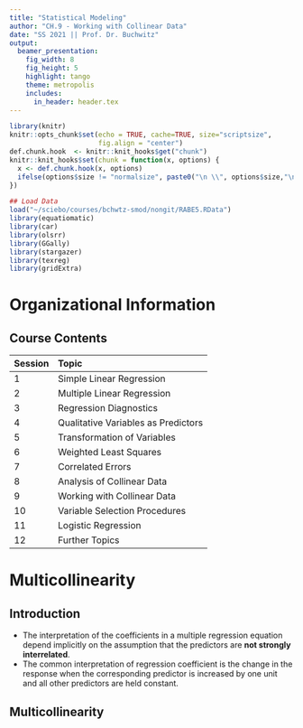 ```yaml
---
title: "Statistical Modeling"
author: "CH.9 - Working with Collinear Data"
date: "SS 2021 || Prof. Dr. Buchwitz"
output:
  beamer_presentation:
    fig_width: 8
    fig_height: 5
    highlight: tango
    theme: metropolis
    includes:
      in_header: header.tex
---
```


```r
library(knitr)
knitr::opts_chunk$set(echo = TRUE, cache=TRUE, size="scriptsize", 
                      fig.align = "center")
def.chunk.hook  <- knitr::knit_hooks$get("chunk")
knitr::knit_hooks$set(chunk = function(x, options) {
  x <- def.chunk.hook(x, options)
  ifelse(options$size != "normalsize", paste0("\n \\", options$size,"\n\n", x, "\n\n \\normalsize"), x)
})

## Load Data
load("~/sciebo/courses/bchwtz-smod/nongit/RABE5.RData")
library(equatiomatic)
library(car)
library(olsrr)
library(GGally)
library(stargazer)
library(texreg)
library(gridExtra)
```

# Organizational Information

## Course Contents

| Session   | Topic                   |
| --------- |:------------------------|
|  1        | Simple Linear Regression     | 
|  2        | Multiple Linear Regression   |
|  3        | Regression Diagnostics       |
|  4        | Qualitative Variables as Predictors |
|  5        | Transformation of Variables |
|  6        | Weighted Least Squares |
|  7        | Correlated Errors |
|  8        | Analysis of Collinear Data |
|  9        | Working with Collinear Data  |
| 10        | Variable Selection Procedures |
| 11        | Logistic Regression |
| 12        | Further Topics |

# Multicollinearity

## Introduction

- The interpretation of the coefficients in a multiple regression equation depend implicitly on the assumption that the predictors are **not strongly interrelated**.
- The common interpretation of regression coefficient is the change in the response when the corresponding predictor is increased by one unit and all other predictors are held constant. 

\bigskip
\begin{alertblock}{}
\textbf{This interpretation may not be valid if there are string linear relationships among the regressors.}
\end{alertblock}

## Multicollinearity
